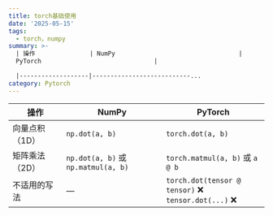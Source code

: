 ```yaml
---
title: torch基础使用
date: '2025-05-15'
tags:
  - torch，numpy
summary: >-
  | 操作               | NumPy                                  |
  PyTorch                               |

  |-------------------|---------------------------...
category: Pytorch
---
```

| 操作               | NumPy                                  | PyTorch                               |
|-------------------|-----------------------------------------|----------------------------------------|
| 向量点积（1D）     | `np.dot(a, b)`                          | `torch.dot(a, b)`                      |
| 矩阵乘法（2D）     | `np.dot(a, b)` 或 `np.matmul(a, b)`     | `torch.matmul(a, b)` 或 `a @ b`        |
| 不适用的写法       | —                                       | `torch.dot(tensor @ tensor)` ❌<br>`tensor.dot(...)` ❌ |
